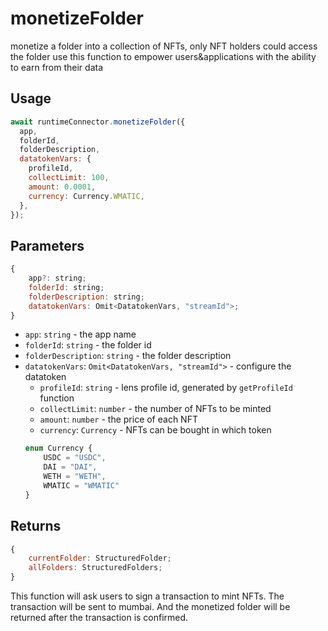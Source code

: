 
# monetizeFolder

monetize a folder into a collection of NFTs, only NFT holders could access the folder
use this function to empower users&applications with the ability to earn from their data

## Usage

```javascript
await runtimeConnector.monetizeFolder({
  app,
  folderId,
  folderDescription,
  datatokenVars: {
    profileId,
    collectLimit: 100,
    amount: 0.0001,
    currency: Currency.WMATIC,
  },
});
```

## Parameters
```js
{
    app?: string;
    folderId: string;
    folderDescription: string;
    datatokenVars: Omit<DatatokenVars, "streamId">;
}
```
- `app`: `string` - the app name
- `folderId`: `string` - the folder id
- `folderDescription`: `string` - the folder description
- `datatokenVars`: `Omit<DatatokenVars, "streamId">` - configure the datatoken
    - `profileId`: `string` - lens profile id, generated by `getProfileId` function
    - `collectLimit`: `number` - the number of NFTs to be minted
    - `amount`: `number` - the price of each NFT
    - `currency`: `Currency` - NFTs can be bought in which token
    ```js
    enum Currency {
        USDC = "USDC",
        DAI = "DAI",
        WETH = "WETH",
        WMATIC = "WMATIC"
    }
    ```

## Returns
```js
{
    currentFolder: StructuredFolder;
    allFolders: StructuredFolders;
}
```
<Callout>
This function will ask users to sign a transaction to mint NFTs. The transaction will be sent to mumbai.
And the monetized folder will be returned after the transaction is confirmed.
</Callout>
